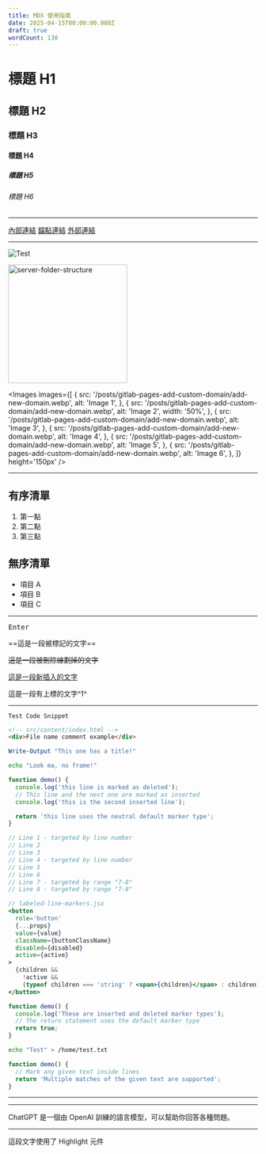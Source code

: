 ```yaml
---
title: MDX 使用指南
date: 2025-04-15T00:00:00.000Z
draft: true
wordCount: 138
---
```


# 標題 H1

## 標題 H2

### 標題 H3

#### 標題 H4

##### 標題 H5

###### 標題 H6

---

[內部連結](/about)
[錨點連結](#section2)
[外部連結](https://www.google.com)

---

![Test](/posts/deploy-express-typescript-to-vercel/server-folder-structure.webp)

<Image
  src='/posts/deploy-express-typescript-to-vercel/server-folder-structure.webp'
  alt='server-folder-structure'
  title='server-folder-structure'
  width='240px'
/>

<Images
  images={[
    {
      src: '/posts/gitlab-pages-add-custom-domain/add-new-domain.webp',
      alt: 'Image 1',
    },
    {
      src: '/posts/gitlab-pages-add-custom-domain/add-new-domain.webp',
      alt: 'Image 2',
      width: '50%',
    },
    {
      src: '/posts/gitlab-pages-add-custom-domain/add-new-domain.webp',
      alt: 'Image 3',
    },
    {
      src: '/posts/gitlab-pages-add-custom-domain/add-new-domain.webp',
      alt: 'Image 4',
    },
    {
      src: '/posts/gitlab-pages-add-custom-domain/add-new-domain.webp',
      alt: 'Image 5',
    },
    {
      src: '/posts/gitlab-pages-add-custom-domain/add-new-domain.webp',
      alt: 'Image 6',
    },
  ]}
  height='150px'
/>

---

## 有序清單

1. 第一點
2. 第二點
3. 第三點

## 無序清單

- 項目 A
- 項目 B
- 項目 C

---

<Kbd>Enter</Kbd>

==這是一段被標記的文字==

~~這是一段被刪除線劃掉的文字~~

<ins>這是一段新插入的文字</ins>

這是一段有上標的文字^1^

---

`Test Code Snippet`

```html
<!-- src/content/index.html -->
<div>File name comment example</div>
```

```powershell title="PowerShell terminal example"
Write-Output "This one has a title!"
```

```sh frame="none"
echo "Look ma, no frame!"
```

```js title="line-markers.js" del={2} ins={3-4} {6}
function demo() {
  console.log('this line is marked as deleted');
  // This line and the next one are marked as inserted
  console.log('this is the second inserted line');

  return 'this line uses the neutral default marker type';
}
```

```js {1, 4, 7-8}
// Line 1 - targeted by line number
// Line 2
// Line 3
// Line 4 - targeted by line number
// Line 5
// Line 6
// Line 7 - targeted by range "7-8"
// Line 8 - targeted by range "7-8"
```

```jsx {"1":5} del={"2":7-8} ins={"3":10-12}
// labeled-line-markers.jsx
<button
  role='button'
  {...props}
  value={value}
  className={buttonClassName}
  disabled={disabled}
  active={active}
>
  {children &&
    !active &&
    (typeof children === 'string' ? <span>{children}</span> : children)}
</button>
```

```js "return true;" ins="inserted" del="deleted"
function demo() {
  console.log('These are inserted and deleted marker types');
  // The return statement uses the default marker type
  return true;
}
```

```sh //ho.*//
echo "Test" > /home/test.txt
```

```js "given text"
function demo() {
  // Mark any given text inside lines
  return 'Multiple matches of the given text are supported';
}
```

---

<Table
  data={{
    headers: ['功能', 'React', 'Vue'],
    rows: [
      ['元件語法', 'JSX', '模版語法'],
      ['開發工具', 'Create React App', 'Vite / Vue CLI'],
      ['支援 JSX', '✅', '✅'], // 👈 這一列文字一樣
      ['社群活躍度', '龐大', '也很活躍'],
      ['狀態管理', 'Redux / Zustand / Jotai', 'Pinia / Vuex'],
      ['路由工具', 'React Router', 'Vue Router'],
    ],
  }}
/>

---

<Accordion title='什麼是 ChatGPT？'>
  ChatGPT 是一個由 OpenAI 訓練的語言模型，可以幫助你回答各種問題。
</Accordion>

---

<Highlight>這段文字使用了 Highlight 元件</Highlight>

<br />

<Correction wrong='錯誤的文字' correct='正確的文字' />
